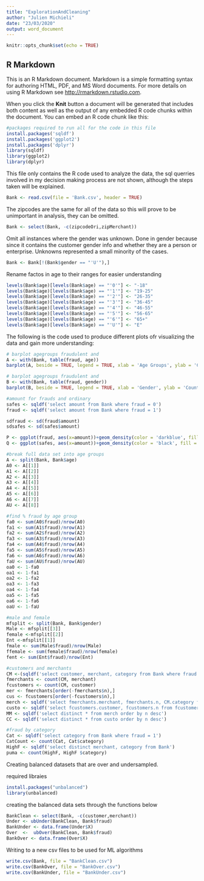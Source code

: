 ---
title: "ExplorationAndCleaning"
author: "Julien Michieli"
date: "23/03/2020"
output: word_document
---

```{r setup, include=FALSE}
knitr::opts_chunk$set(echo = TRUE)
```

## R Markdown

This is an R Markdown document. Markdown is a simple formatting syntax for authoring HTML, PDF, and MS Word documents. For more details on using R Markdown see <http://rmarkdown.rstudio.com>.

When you click the **Knit** button a document will be generated that includes both content as well as the output of any embedded R code chunks within the document. You can embed an R code chunk like this:

```{r setup, include=FALSE}
#packages required to run all for the code in this file
install.packages('sqldf')
install.packages('ggplot2')
install.packages('dplyr')
library(sqldf)
library(ggplot2)
library(dplyr)
```

This file only contains the R code used to analyze the data, the sql querries involved in my decision making process are not shown, although the steps taken will be explained.
```{r setup, include=FALSE}
Bank <- read.csv(file = 'Bank.csv', header = TRUE)
```

The zipcodes are the same for all of the data so this will prove to be unimportant in analysis, they can be omitted.

```{r setup, include=FALSE}
Bank <- select(Bank, -c(zipcodeOri,zipMerchant))
```

Omit all instances where the gender was unknown. Done in gender because since it contains the customer gender info and whether they are a person or enterprise. Unknowns represented a small minority of the cases. 

```{r setup, include=FALSE}
Bank <- Bank[!(Bank$gender == "'U'"),]
```

Rename factos in age to their ranges for easier understanding 
```{r setup, include=FALSE}
levels(Bank$age)[levels(Bank$age) == "'0'"] <- "-18"
levels(Bank$age)[levels(Bank$age) == "'1'"] <- "19-25"
levels(Bank$age)[levels(Bank$age) == "'2'"] <- "26-35"
levels(Bank$age)[levels(Bank$age) == "'3'"] <- "36-45"
levels(Bank$age)[levels(Bank$age) == "'4'"] <- "46-55"
levels(Bank$age)[levels(Bank$age) == "'5'"] <- "56-65"
levels(Bank$age)[levels(Bank$age) == "'6'"] <- "65+"
levels(Bank$age)[levels(Bank$age) == "'U'"] <- "E"
```

The following is the code used to produce different plots ofr visualizing the data and gain more understanding:

```{r setup, include=FALSE}
# barplot agegroups fraudulent and 
A <- with(Bank, table(fraud, age))
barplot(A, beside = TRUE, legend = TRUE, xlab = 'Age Groups', ylab = 'Count')
```

```{r setup, include=FALSE}
# barplot agegroups fraudulent and 
B <- with(Bank, table(fraud, gender))
barplot(B, beside = TRUE, legend = TRUE, xlab = 'Gender', ylab = 'Count')
```

```{r setup, include=FALSE}
#amount for frauds and ordinary
safes <- sqldf('select amount from Bank where fraud = 0')
fraud <- sqldf('select amount from Bank where fraud = 1')

sdfraud <- sd(fraud$amount)
sdsafes <- sd(safes$amount)

P <- ggplot(fraud, aes(x=amount))+geom_density(color = 'darkblue', fill = 'lightblue')
Q <- ggplot(safes, aes(x=amount))+geom_density(color = 'black', fill = 'pink', xlim = 1000)
```

```{r setup, include=FALSE}
#break full data set into age groups
A <- split(Bank, Bank$age)
A0 <- A[[1]]
A1 <- A[[2]]
A2 <- A[[3]]
A3 <- A[[4]]
A4 <- A[[5]]
A5 <- A[[6]]
A6 <- A[[7]]
AU <- A[[8]]

#find % fraud by age group
fa0 <- sum(A0$fraud)/nrow(A0)
fa1 <- sum(A1$fraud)/nrow(A1)
fa2 <- sum(A2$fraud)/nrow(A2)
fa3 <- sum(A3$fraud)/nrow(A3)
fa4 <- sum(A4$fraud)/nrow(A4)
fa5 <- sum(A5$fraud)/nrow(A5)
fa6 <- sum(A6$fraud)/nrow(A6)
faU <- sum(AU$fraud)/nrow(AU)
oa0 <- 1-fa0
oa1 <- 1-fa1
oa2 <- 1-fa2
oa3 <- 1-fa3
oa4 <- 1-fa4
oa5 <- 1-fa5
oa6 <- 1-fa6
oaU <- 1-faU
```

```{r setup, include=FALSE}
#male and female
mfsplit <- split(Bank, Bank$gender)
Male <- mfsplit[[3]]
female <-mfsplit[[2]]
Ent <-mfsplit[[1]]
fmale <- sum(Male$fraud)/nrow(Male)
ffemale <- sum(female$fraud)/nrow(female)
fent <- sum(Ent$fraud)/nrow(Ent)
```

```{r setup, include=FALSE}
#customers and merchants
CM <-(sqldf('select customer, merchant, category from Bank where fraud = 1'))
fmerchants <- count(CM, merchant)
fcustomers <- count(CM, customer)
mer <- fmerchants[order(-fmerchants$n),]
cus <- fcustomers[order(-fcustomers$n),]
merch <- sqldf('select fmerchants.merchant, fmerchants.n, CM.category from fmerchants left join CM on fmerchants.merchant = CM.merchant')
custo <- sqldf('select fcustomers.customer, fcustomers.n from fcustomers order by n desc')
MM <- sqldf('select distinct * from merch order by n desc')
CC <- sqldf('select distinct * from custo order by n desc')
```

```{r setup, include=FALSE}
#fraud by category
Cat <- sqldf('select category from Bank where fraud = 1')
CatCount <- count(Cat, Cat$category)
HighF <- sqldf('select distinct merchant, category from Bank')
puma <- count(HighF, HighF $category)
```

Creating balanced datasets that are over and undersampled.

required libraies

```{r setup, include= FALSE}
install.packages("unbalanced")
library(unbalanced)
```

creating the balanced data sets through the functions below

```{r setup, include=FALSE}
BankClean <- select(Bank, -c(customer,merchant))
Under <- ubUnder(BankClean, Bank$fraud)
BankUnder <- data.frame(Under$X)
Over  <-  ubOver(BankClean, Bank$fraud)
BankOver <- data.frame(Over$X)
```

Writing to a new csv files to be used for ML algorithms

```{r setup, include=FALSE}
write.csv(Bank, file = "BankClean.csv")
write.csv(BankOver, file = "BankOver.csv")
write.csv(BankUnder, file = "BankUnder.csv")
```







